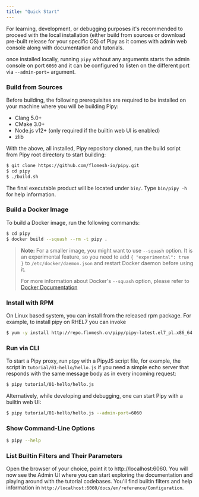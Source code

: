 ```yaml
---
title: "Quick Start"
---
```


For learning, development, or debugging purposes it's recommended to proceed with the local installation (either build from sources or download pre-built release for your specific OS) of Pipy as it comes with admin web console along with documentation and tutorials.

once installed locally, running `pipy` without any arguments starts the admin console on port `6060` and it can be configured to listen on the different port via `--admin-port=` argument.

### Build from Sources

Before building, the following prerequisites are required to be installed on your machine where you will be building Pipy:

* Clang 5.0+
* CMake 3.0+
* Node.js v12+ (only required if the builtin web UI is enabled)
* zlib

With the above, all installed, Pipy repository cloned, run the build script from Pipy root directory to start building:

```sh
$ git clone https://github.com/flomesh-io/pipy.git
$ cd pipy
$ ./build.sh
```

The final executable product will be located under `bin/`. Type `bin/pipy -h` for help information.

### Build a Docker Image

To build a Docker image, run the following commands:

```sh
$ cd pipy
$ docker build --squash --rm -t pipy .
```

> **Note:** For a smaller image, you might want to use `--squash` option. It is an experimental feature, so
you need to add `{ "experimental": true }` to `/etc/docker/daemon.json` and restart Docker daemon
before using it.
>
> For more information about Docker's `--squash` option, please refer to
[Docker Documentation](https://docs.docker.com/engine/reference/commandline/image_build/)


### Install with RPM

On Linux based system, you can install from the released rpm package. For example, to install pipy on RHEL7 you can invoke

```sh
$ yum -y install http://repo.flomesh.cn/pipy/pipy-latest.el7_pl.x86_64.rpm
```

### Run via CLI

To start a Pipy proxy, run `pipy` with a PipyJS script file, for example, the script
in `tutorial/01-hello/hello.js` if you need a simple echo server that responds with the same message
body as in every incoming request:

```sh
$ pipy tutorial/01-hello/hello.js
```

Alternatively, while developing and debugging, one can start Pipy with a builtin web UI:

```sh
$ pipy tutorial/01-hello/hello.js --admin-port=6060
```

### Show Command-Line Options

```sh
$ pipy --help
```

### List Builtin Filters and Their Parameters
Open the browser of your choice, point it to http://localhost:6060. You will now see the Admin UI where you can start exploring the documentation and playing around with the tutorial codebases. 
You'll find builtin filters and help information in `http://localhost:6060/docs/en/reference/Configuration`.
